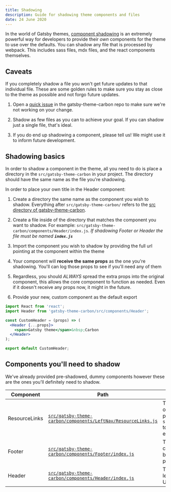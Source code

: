 ```yaml
---
title: Shadowing
description: Guide for shadowing theme components and files
date: 24 June 2020
---
```


<PageDescription>

In the world of Gatsby themes,
[component shadowing](https://www.gatsbyjs.org/blog/2019-04-29-component-shadowing/)
is an extremely powerful way for developers to provide their _own_ components
for the theme to use over the defaults. You can shadow any file that is
processed by webpack. This includes sass files, mdx files, and the react
components themselves.

</PageDescription>

## Caveats

If you completely shadow a file you won't get future updates to that individual
file. These are some golden rules to make sure you stay as close to the theme as
possible and not forgo future updates.

1. Open a
   [quick issue](https://github.com/carbon-design-system/gatsby-theme-carbon/issues/new)
   in the gatsby-theme-carbon repo to make sure we're not working on your
   change.

1. Shadow as few files as you can to achieve your goal. If you can shadow just a
   single file, that's ideal.

1. If you do end up shadowing a component, please tell us! We might use it to
   inform future development.

## Shadowing basics

In order to shadow a component in the theme, all you need to do is place a
directory in the `src/gatsby-theme-carbon` in your project. The directory should
have the same name as the file you're shadowing.

In order to place your own title in the Header component:

1. Create a directory the same name as the component you wish to shadow.
   Everything after `src/gatsby-theme-carbon/` refers to the
   [src directory of gatsby-theme-carbon](https://github.com/carbon-design-system/gatsby-theme-carbon/tree/main/packages/gatsby-theme-carbon/src).

1. Create a file inside of the directory that matches the component you want to
   shadow. For example: `src/gatsby-theme-carbon/components/Header/index.js`.
   _If shadowing Footer or Header the file must be named **`index.js`**_

1. Import the component you wish to shadow by providing the full url pointing at
   the component within the theme

1. Your component will **receive the same props** as the one you're shadowing.
   You'll can log those props to see if you'll need any of them

1. Regardless, you should _ALWAYS_ spread the extra props into the original
   component, this allows the core component to function as needed. Even if it
   doesn't receive any props now, it might in the future.

1. Provide your new, custom component as the default export

```jsx
import React from 'react';
import Header from 'gatsby-theme-carbon/src/components/Header';

const CustomHeader = (props) => (
  <Header {...props}>
    <span>Gatsby theme</span>&nbsp;Carbon
  </Header>
);

export default CustomHeader;
```

## Components you'll need to shadow

We've already provided pre-shadowed, dummy components however these are the ones
you'll definitely need to shadow.

| Component     | Path                                                                                                                                                                                                                | Description                                                                        |
| ------------- | ------------------------------------------------------------------------------------------------------------------------------------------------------------------------------------------------------------------- | ---------------------------------------------------------------------------------- |
| ResourceLinks | [`src/gatsby-theme-carbon/components/LeftNav/ResourceLinks.js`](https://github.com/carbon-design-system/gatsby-theme-carbon/blob/main/packages/example/src/gatsby-theme-carbon/components/LeftNav/ResourceLinks.js) | The bottom links on the SideNav, pass `shouldOpenNewTabs` to open links externally |
| Footer        | [`src/gatsby-theme-carbon/components/Footer/index.js`](https://github.com/carbon-design-system/gatsby-theme-carbon/blob/main/packages/example/src/gatsby-theme-carbon/components/Footer/index.js)                   | The links and content at the bottom of each page                                   |
| Header        | [`src/gatsby-theme-carbon/components/Header/index.js`](https://github.com/carbon-design-system/gatsby-theme-carbon/blob/main/packages/example/src/gatsby-theme-carbon/components/Header/index.js)                   | The text in the top left corner of the UI Shell                                    |
